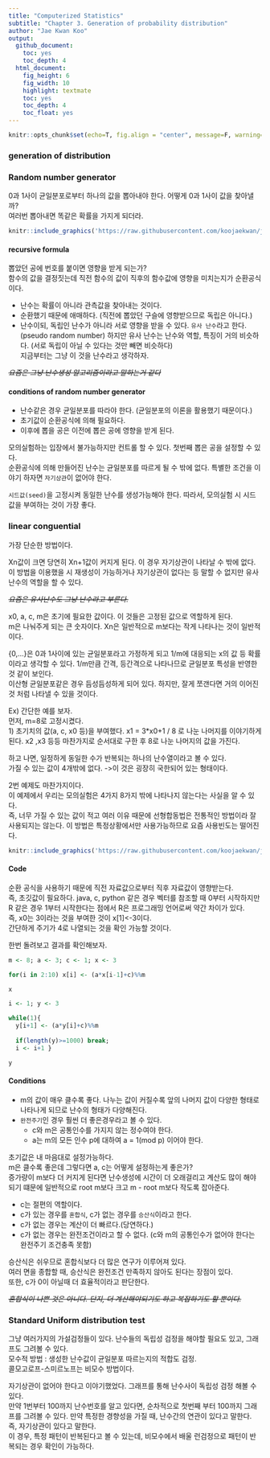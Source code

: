 ```yaml
---
title: "Computerized Statistics"
subtitle: "Chapter 3. Generation of probability distribution"
author: "Jae Kwan Koo"
output:
  github_document:
    toc: yes
    toc_depth: 4
  html_document:
    fig_height: 6
    fig_width: 10
    highlight: textmate
    toc: yes
    toc_depth: 4
    toc_float: yes
---
```

```r
knitr::opts_chunk$set(echo=T, fig.align = "center", message=F, warning=F, fig.height = 8, cache=T, dpi = 300, dev = "png")
```

### generation of distribution  

### Random number generator  

0과 1사이 균일분포로부터 하나의 값을 뽑아내야 한다. 어떻게 0과 1사이 값을 찾아낼까?  
여러번 뽑아내면 똑같은 확률을 가지게 되더라.  

```r
knitr::include_graphics('https://raw.githubusercontent.com/koojaekwan/jaekwan-s-R/d2a9dd03991f12a752fe05bcf4948b79ee7f4bff/Computerized_Statistics/Chapter2/chap2-1.PNG')
```
#### recursive formula  

뽑았던 공에 번호를 붙이면 영향을 받게 되는가?  
함수의 값을 결정짓는데 직전 함수의 값이 직후의 함수값에 영향을 미치는지가 순환공식이다.  

* 난수는 확률이 아니라 관측값을 찾아내는 것이다.  
* 순환했기 때문에 애매하다. (직전에 뽑았던 구슬에 영향받으므로 독립은 아니다.)  
* 난수이되, 독립인 난수가 아니라 서로 영향을 받을 수 있다. `유사 난수`라고 한다.(pseudo random number)  하지만 유사 난수는 난수와  역할, 특징이 거의 비슷하다. (서로 독립이 아닐 수 있다는 것만 빼면 비슷하다)  
지금부터는 그냥 이 것을 난수라고 생각하자.  

~~*요즘은 그냥 난수생성 알고리즘이라고 말하는거 같다*~~  

#### conditions of random number generator  

* 난수같은 경우 균일분포를 따라야 한다. (균일분포의 이론을 활용했기 때문이다.)  
* 초기값이 순환공식에 의해 필요하다.  
* 이후에 뽑을 공은 이전에 뽑은 공에 영향을 받게 된다.  

모의실험하는 입장에서 불가능하지만 컨트롤 할 수 있다. 첫번째 뽑은 공을 설정할 수 있다.  
순환공식에 의해 만들어진 난수는 균일분포를 따르게 될 수 밖에 없다. 특별한 조건을 이야기 하자면 `자기상관`이 없어야 한다.  

`시드값(seed)`을 고정시켜 동일한 난수를 생성가능해야 한다. 따라서, 모의실험 시 시드값을 부여하는 것이 가장 좋다.  

### linear conguential  

가장 단순한 방법이다.  

Xn값이 크면 당연히 Xn+1값이 커지게 된다. 이 경우 자기상관이 나타날 수 밖에 없다.  
이 방법을 이용했을 시 재생성이 가능하거나 자기상관이 없다는 등 말할 수 없지만 유사난수의 역할을 할 수 있다.  

~~*요즘은 유사난수도 그냥 난수라고 부른다.*~~  

x0, a, c, m은 초기에 필요한 값이다. 이 것들은 고정된 값으로 역할하게 된다.  
m은 나눠주게 되는 큰 숫자이다. Xn은 일반적으로 m보다는 작게 나타나는 것이 일반적이다.  

{0,...}은 0과 1사이에 있는 균일분포라고 가정하게 되고 1/m에 대응되는 x의 값 등 확률이라고 생각할 수 있다. 1/m만큼 간격, 등간격으로 나타나므로 균일분포 특성을 반영한 것 같이 보인다.  
이산형 균일분포같은 경우 듬성듬성하게 되어 있다. 하지만, 잘게 쪼갠다면 거의 이어진 것 처럼 나타낼 수 있을 것이다.  

Ex) 간단한 예를 보자.  
먼저, m=8로 고정시켰다.  
1) 초기치의 값(a, c, x0 등)을 부여했다.
x1 = 3*x0+1 / 8 로 나눈 나머지를 이야기하게 된다. x2 ,x3 등등 마찬가지로 순서대로 구한 후 8로 나눈 나머지의 값을 가진다.  

하고 나면, 일정하게 동일한 수가 반복되는 하나의 난수열이라고 볼 수 있다.  
가질 수 있는 값이 4개밖에 없다. ->이 것은 굉장히 국한되어 있는 형태이다.  

2번 예제도 마찬가지이다.  
이 예제에서 우리는 모의실험은 4가지 8가지 밖에 나타나지 않는다는 사실을 알 수 있다.  
즉, 너무 가질 수 있는 값이 적고 여러 이유 때문에 선형합동법은 전통적인 방법이라 잘 사용되지는 않는다.  이 방법은 특정상황에서만 사용가능하므로 요즘 사용빈도는 떨어진다.  

```r
knitr::include_graphics('https://raw.githubusercontent.com/koojaekwan/jaekwan-s-R/master/Computerized_Statistics/Chapter2/chap2-2.PNG')
```  

#### Code  

순환 공식을 사용하기 때문에 직전 자료값으로부터 직후 자료값이 영향받는다.  
즉, 초깃값이 필요하다.
java, c, python 같은 경우 벡터를 참조할 때 0부터 시작하지만 R 같은 경우 1부터 시작한다는 점에서 R은 프로그래밍 언어로써 약간 차이가 있다.  
즉, x0는 3이라는 것을 부여한 것이 x[1]<-3이다.  
간단하게 주기가 4로 나열되는 것을 확인 가능할 것이다.  

한번 돌려보고 결과를 확인해보자.  

```r
m <- 8; a <- 3; c <- 1; x <- 3

for(i in 2:10) x[i] <- (a*x[i-1]+c)%%m

x
```  

```r
i <- 1; y <- 3

while(1){
  y[i+1] <- (a*y[i]+c)%%m
  
  if(length(y)>=1000) break;
  i <- i+1 }

y
```  



#### Conditions  

* m의 값이 매우 클수록 좋다. 나누는 값이 커질수록 앞의 나머지 값이 다양한 형태로 나타나게 되므로 난수의 형태가 다양해진다.  
* `완전주기`인 경우 훨씬 더 좋은경우라고 볼 수 있다.
    * c와 m은 공통인수를 가지지 않는 정수여야 한다.
    * a는 m의 모든 인수 p에 대하여 a = 1(mod p) 이어야 한다.

초기값은 내 마음대로 설정가능하다.  
m은 클수록 좋은데 그렇다면 a, c는 어떻게 설정하는게 좋은가?  
증가량이 m보다 더 커지게 된다면 난수생성에 시간이 더 오래걸리고 계산도 많이 해야되기 떄문에 일반적으로
root m보다 크고 m - root m보다 작도록 잡아준다.  

* c는 절편의 역할이다.  
* c가 있는 경우를 `혼합식`, c가 없는 경우를 `승산식`이라고 한다.  
* c가 없는 경우는 계산이 더 빠르다.(당연하다.)  
* c가 없는 경우는 완전조건이라고 할 수 없다. (c와 m의 공통인수가 없어야 한다는 완전주기 조건충족 못함)  

승산식은 쉬우므로 혼합식보다 더 많은 연구가 이루어져 있다.  
여러 면을 종합할 때, 승산식은 완전조건 만족하지 않아도 된다는 장점이 있다.  
또한, c가 0이 아닐때 더 효율적이라고 판단한다.  

~~*혼합식이 나쁜 것은 아니다. 단지, 더 계산해야되기도 하고 복잡하기도 할 뿐이다.*~~



### Standard Uniform distribution test  

그냥 여러가지의 가설검정들이 있다. 난수들의 독립성 검정을 해야할 필요도 있고, 그래프도 그려볼 수 있다.  
모수적 방법 : 생성한 난수값이 균일분포 따르는지의 적합도 검정.  
콜모고로프-스미르노프는 비모수 방법이다.  

자기상관이 없어야 한다고 이야기했었다. 그래프를 통해 난수사이 독립성 검정 해볼 수 있다.  
만약 1번부터 100까지 난수번호를 알고 있다면, 순차적으로 첫번째 부터 100까지 그래프를 그려볼 수 있다. 만약 특정한 경향성을 가질 때, 난수간의 연관이 있다고 말한다. 즉, 자기상관이 있다고 말한다.  
이 경우, 특정 패턴이 반복된다고 볼 수 있는데, 비모수에서 배울 런검정으로 패턴이 반복되는 경우 확인이 가능하다.